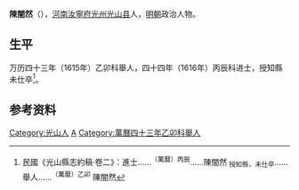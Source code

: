 '''陳闇然'''（{{bd|？||1610年代||}}），[[河南|河南]][[汝寧府|汝寧府]][[光州|光州]][[光山县|光山县]]人，[[明朝|明朝]]政治人物。
 
== 生平 ==
万历四十三年（1615年）乙卯科舉人，四十四年（1616年）丙辰科进士，授知縣未仕卒<ref>民國《光山縣志約稿·卷二》：進士……<sup>（萬曆）丙辰</sup>……陳闇然 <sub>授知縣，未仕卒</sub>……舉人……<sup>（萬曆）乙卯</sup> 陳闇然</ref>。
 
==参考资料==
{{reflist}}
 
{{萬曆四十四年丙辰科殿試金榜}}

{{Authority control}}

{{DEFAULTSORT:}}
[[Category:光山人|Category:光山人]]
[[Category:陳姓|A]]
[[Category:萬曆四十三年乙卯科舉人|Category:萬曆四十三年乙卯科舉人]]


{{明朝人物小作品}}